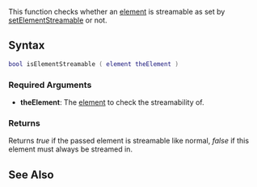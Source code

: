 
{{Client function}}
{{Needs Example}}
This function checks whether an [[/element.md|element]] is streamable as set by [[/setElementStreamable.md|setElementStreamable]] or not.

==Syntax==
<syntaxhighlight lang="lua">
bool isElementStreamable ( element theElement )
</syntaxhighlight>
{{New feature/item|3.0141|1.4.0|6987|{{OOP||[[/element.md|element]]:isStreamable|streamable|setElementStreamable}}}}

===Required Arguments===
* '''theElement''': The [[/element.md|element]] to check the streamability of.

===Returns===
Returns ''true'' if the passed element is streamable like normal, ''false'' if this element must always be streamed in.

==See Also==
{{Client element functions}}